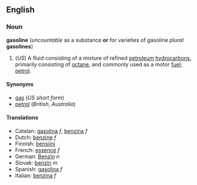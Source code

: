 ==English==
===Noun===
'''gasoline''' (''uncountable'' as a substance '''or''' for varieties of gasoline ''plural'' '''gasolines''')

# (''US'') A fluid consisting of a mixture of refined [[petroleum]] [[hydrocarbon]]s, primarily consisting of [[octane]], and commonly used as a motor [[fuel]]; [[petrol]].

====Synonyms====
*[[gas]] (''US short form'')
*[[petrol]] (''British'', ''Australia'')

====Translations====
*Catalan: [[gasolina]] ''f'', [[benzina]] ''f''
*Dutch: [[benzine]] ''f''
*Finnish: [[bensiini]]
*French: [[essence]] ''f''
*German: [[Benzin]] ''n''
*Slovak: [[benzín]] ''m''
*Spanish: [[gasolina]] ''f''
*Italian: [[benzina]] ''f''